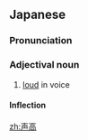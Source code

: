 ==Japanese==
{{ja-kanjitab|こわ|たか|k2=だか|yomi=kun|r=y}}

===Pronunciation===
{{ja-pron|こわだか|y=kun}}

===Adjectival noun===
{{ja-adj|infl=na|こわだか}}

# [[loud]] in voice

====Inflection====
{{ja-na|こわだか}}

[[zh:声高]]